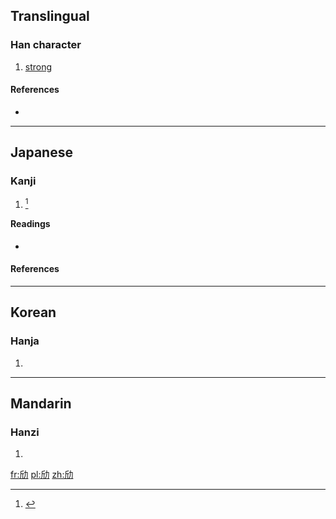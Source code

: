 ==Translingual==

===Han character===
{{Han char|rn=19|rad=力|as=04|sn=6|four=|canj=竹中大尸 (HLKS)|ids=⿰[[斤]][[力]]}}

# [[strong]]

====References====
* {{Han ref|kx=0146.190|dkj=02304|dj=0330.080|hdz=10367.080|uh=52A4|ud=21156}}

----

==Japanese==

===Kanji===
{{ja-kanji|grade=|rs=力04}}

# {{alternative form of|勁|lang=ja}} <ref name="gakken">{{cite-book||year=2002|author=Akiyasu Tōdō; et al|title=漢字源|ISBN=978-4053008893|passage=勁 劤}}</ref>

====Readings====
* {{ja-readings|on=[[きん]] (kin), [[こん]] (kon), [[ろく]] (roku)|kun=[[ちかり]] (chikari)}}

====References====
<references/>

----

==Korean==

===Hanja===
{{ko-hanja|hangeul=근|rv=geun|mr=kŭn}}

# {{defn|lang=ko|sort=力04}}

----

==Mandarin==

===Hanzi===
{{cmn-hanzi|pin=[[jìn]] ([[jin4]])|wg=chin<sup>4</sup>}}

# {{defn|lang=cmn|sort=力04}}

[[fr:劤]]
[[pl:劤]]
[[zh:劤]]